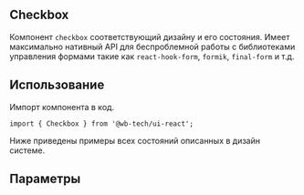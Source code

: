 

## Checkbox
Компонент `checkbox` соответствующий дизайну и его состояния.
Имеет максимально нативный API для беспроблемной работы c библиотеками управления формами такие как `react-hook-form`, `formik`, `final-form` и т.д.

## Использование
Импорт компонента в код.
```tsx
import { Checkbox } from '@wb-tech/ui-react';
```

Ниже приведены примеры всех состояний описанных в дизайн системе.
<Canvas>
    <Story id="components-checkbox--no-text" />
</Canvas>

<Canvas>
    <Story id="components-checkbox--text" />
</Canvas>

<Canvas>
    <Story id="components-checkbox--text-and-description" />
</Canvas>

## Параметры
<ArgsTable of={Checkbox} />
